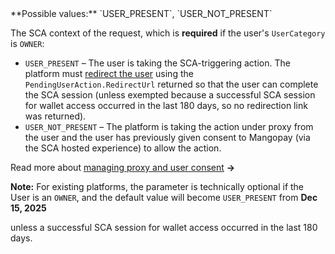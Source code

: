 <ParamField query="ScaContext" type="string">
**Possible values:** `USER_PRESENT`, `USER_NOT_PRESENT`

The SCA context of the request, which is **required** if the user's `UserCategory` is `OWNER`:
- `USER_PRESENT` – The user is taking the SCA-triggering action. The platform must [redirect the user](/guides/sca/session) using the `PendingUserAction.RedirectUrl` returned so that the user can complete the SCA session (unless exempted because a successful SCA session for wallet access occurred in the last 180 days, so no redirection link was returned).
- `USER_NOT_PRESENT` – The platform is taking the action under proxy from the user and the user has previously given consent to Mangopay (via the SCA hosted experience) to allow the action.

Read more about [managing proxy and user consent](/guides/sca/proxy-management) **&rarr;**

**Note:** For existing platforms, the parameter is technically optional if the User is an `OWNER`, and the default value will become `USER_PRESENT` from **Dec 15, 2025**
</ParamField>

unless a successful SCA session for wallet access occurred in the last 180 days.